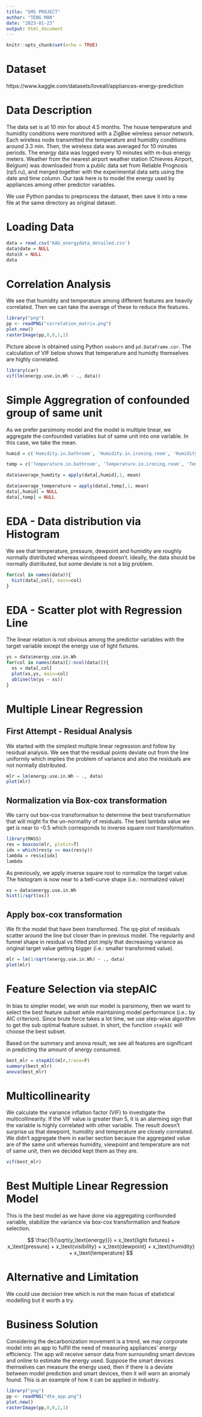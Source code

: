 ```yaml
---
title: "SMS PROJECT"
author: "TENG MAN"
date: "2023-01-23"
output: html_document
---
```

```r
knitr::opts_chunk$set(echo = TRUE)
```

# Dataset

https://www.kaggle.com/datasets/loveall/appliances-energy-prediction

# Data Description

The data set is at 10 min for about 4.5 months. The house temperature and humidity conditions were monitored with a ZigBee wireless sensor network. Each wireless node transmitted the temperature and humidity conditions around 3.3 min. Then, the wireless data was averaged for 10 minutes periods. The energy data was logged every 10 minutes with m-bus energy meters. Weather from the nearest airport weather station (Chievres Airport, Belgium) was downloaded from a public data set from Reliable Prognosis (rp5.ru), and merged together with the experimental data sets using the date and time column. Our task here is to model the energy used by appliances among other predictor variables.

We use Python pandas to preprocess the dataset, then save it into a new file at the same directory as original dataset.


# Loading Data

```r
data = read.csv('KAG_energydata_detailed.csv')
data$date = NULL
data$X = NULL
data
```

# Correlation Analysis

We see that humidity and temperature among different features are heavily correlated. Then we can take the average of these to reduce the features.

```r
library("png")
pp <- readPNG("correlation_matrix.png")
plot.new() 
rasterImage(pp,0,0,1,1)
```
Picture above is obtained using Python `seaborn` and `pd.DataFrame.cor`. The calculation of VIF below shows that temperature and humidty themselves are highly correlated.

```r
library(car)
vif(lm(energy.use.in.Wh ~ ., data))
```

# Simple Aggregration of confounded group of same unit
As we prefer parsimony model and the model is multiple linear, we aggregate the confounded variables but of same unit into one variable. In this case, we take the mean.
```r
humid = c('Humidity.in.bathroom', 'Humidity.in.ironing.room', 'Humidity.in.kitchen.area', 'Humidity.in.laundry.room.area', 'Humidity.in.living.room.area', 'Humidity.in.office.room', 'Humidity.in.parents.room', 'Humidity.in.teenager.room.2', 'Humidity.outside', 'Humidity.outside.the.building..north.side.')

temp = c('Temperature.in.bathroom', 'Temperature.in.ironing.room', 'Temperature.in.kitchen.area', 'Temperature.in.laundry.room.area', 'Temperature.in.living.room.area', 'Temperature.in.office.room', 'Temperature.in.parents.room', 'Temperature.in.teenager.room.2', 'Temperature.outside.the.building..north.side.', 'T_out')

data$average_humdity = apply(data[,humid],1, mean)

data$average_temperature = apply(data[,temp],1, mean)
data[,humid] = NULL
data[,temp] = NULL
```

# EDA - Data distribution via Histogram

We see that temperature, pressure, dewpoint and humidity are roughly normally distributed whereas windspeed doesn't. Ideally, the data should be normally distributed, but some deviate is not a big problem.

```r
for(col in names(data)){
  hist(data[,col], main=col)
}
```

# EDA - Scatter plot with Regression Line

The linear relation is not obvious among the predictor variables with the target variable except the energy use of light fixtures.
```r
ys = data$energy.use.in.Wh
for(col in names(data)[2:ncol(data)]){
  xs = data[,col]
  plot(xs,ys, main=col)
  abline(lm(ys ~ xs))
}
```

# Multiple Linear Regression

## First Attempt - Residual Analysis

We started with the simplest multiple linear regression and follow by residual analysis. We see that the residual points deviate out from the line uniformly which implies the problem of variance and also the residuals are not normally distributed.
```r
mlr = lm(energy.use.in.Wh ~ ., data)
plot(mlr)
```


## Normalization via Box-cox transformation

We carry out box-cox transformation to determine the best transformation that will might fix the un-normality of residuals.  The best lambda value we get is near to -0.5 which corresponds to inverse square root transformation.
```r
library(MASS)
res = boxcox(mlr, plotit=T)
idx = which(res$y == max(res$y))
lambda = res$x[idx]
lambda
```

As previously, we apply inverse square root to normalize the target value. The histogram is now near to a bell-curve shape (i.e.: normalized value)
```r
xs = data$energy.use.in.Wh
hist(1/sqrt(xs))
```

## Apply box-cox transformation

We fit the model that have been transformed. The qq-plot of residuals scatter around the line but closer than in previous model. The regularity and  funnel shape in residual vs fitted plot imply that decreasing variance as original target value getting bigger (i.e.: smaller transformed value).

```r
mlr = lm(1/sqrt(energy.use.in.Wh) ~ ., data)
plot(mlr)
```

# Feature Selection via stepAIC

In bias to simpler model, we wish our model is parsimony, then we want to select the best feature subset while maintaining model performance (i.e.: by AIC criterion). Since brute force takes a lot time, we use step-wise algorithm to get the sub optimal feature subset. In short, the function `stepAIC` will choose the best subset. 

Based on the summary and anova result, we see all features are significant in predicting the amount of energy consumed.

```r
best_mlr = stepAIC(mlr,trace=F)
summary(best_mlr)
anova(best_mlr)
```
# Multicollinearity

We calculate the variance inflation factor (VIF) to investigate the multicollinearity. If the VIF value is greater than 5, it is an alarming sign that the variable is highly correlated with other variable. The result doesn't surprise us that dewpoint, humidity and temperature are closely correlated. We didn't aggregate them in earlier section because the aggregated value are of the same unit whereas humidity, viewpoint and temperature are not of same unit, then we decided kept them as they are.

```r
vif(best_mlr)
```


# Best Multiple Linear Regression Model

This is the best model as we have done via aggregating confounded variable, stabilize the variance via box-cox transformation and feature selection.

$$
    \frac{1}{\sqrt{y_\text{energy}}} = x_\text{light fixtures} + x_\text{pressure} +  x_\text{visibility} + x_\text{dewpoint} + x_\text{humidity} +  x_\text{temperature}
$$

# Alternative and Limitation

We could use decision tree which is not the main focus of statistical modelling but it worth a try.


# Business Solution

Considering the decarbonization movement is a trend, we may corporate model into an app to fulfill the need of measuring appliances' energy efficiency. The app will receive sensor data from surrounding smart devices and online to estimate the energy used. Suppose the smart devices themselves can measure the energy used, then if there is a deviate between model prediction and smart devices, then it will warn an anomaly found. This is an example of how it can be applied in industry. 

```r
library("png")
pp <- readPNG("dte_app.png")
plot.new() 
rasterImage(pp,0,0,1,1)
```


